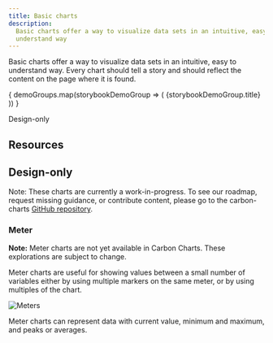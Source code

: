 ```yaml
---
title: Basic charts
description:
  Basic charts offer a way to visualize data sets in an intuitive, easy to
  understand way
---
```


<PageDescription>

Basic charts offer a way to visualize data sets in an intuitive, easy to
understand way. Every chart should tell a story and should reflect the content
on the page where it is found.

</PageDescription>



<AnchorLinks>
  {
    demoGroups.map(storybookDemoGroup => (
      <AnchorLink>{storybookDemoGroup.title}</AnchorLink>
    ))
  }

  <AnchorLink>Design-only</AnchorLink>
</AnchorLinks>

## Resources

<Row className="resource-card-group">
  <Column colMd={4} colLg={4} noGutterSm>
    <ResourceCard
      subTitle="Carbon Charts demo site"
      href="https://carbon-design-system.github.io/carbon-charts/">
      <MdxIcon name="codesandbox" />
    </ResourceCard>
  </Column>
</Row>

<AllDemos />

## Design-only

<InlineNotification>

Note: These charts are currently a work-in-progress. To see our roadmap, request
missing guidance, or contribute content, please go to the carbon-charts
[GitHub repository](https://github.com/carbon-design-system/carbon-charts).

</InlineNotification>

### Meter

<InlineNotification>

**Note:** Meter charts are not yet available in Carbon Charts. These
explorations are subject to change.

</InlineNotification>

Meter charts are useful for showing values between a small number of variables
either by using multiple markers on the same meter, or by using multiples of the
chart.

<Row>
<Column colMd={4} colLg={4}>

![Meters](images/charts-basic-meter.png)

<Caption>
Meter charts can represent data with current value, minimum and maximum, and peaks or averages.
</Caption>
</Column>
</Row>
